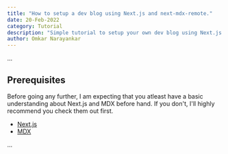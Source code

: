 ```yaml
---
title: "How to setup a dev blog using Next.js and next-mdx-remote."
date: 20-Feb-2022
category: Tutorial
description: "Simple tutorial to setup your own dev blog using Next.js and next-mdx-remote."
author: Omkar Narayankar
---
```


...

## Prerequisites

Before going any further, I am expecting that you atleast have a basic understanding about Next.js and MDX before hand.
If you don't, I'll highly recommend you check them out first.

- [Next.js](https://nextjs.org)
- [MDX](https://mdxjs.com)

...
